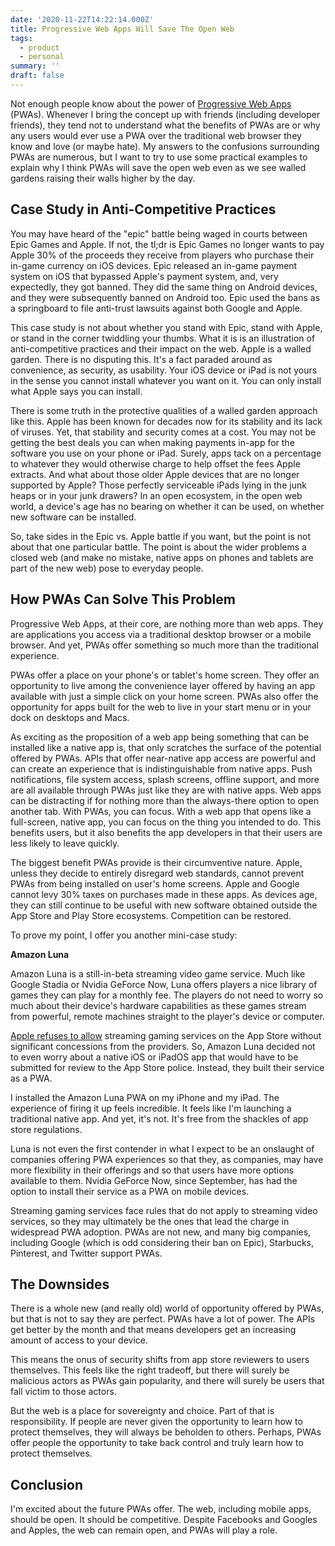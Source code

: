 ```yaml
---
date: '2020-11-22T14:22:14.000Z'
title: Progressive Web Apps Will Save The Open Web
tags:
  - product
  - personal
summary: ''
draft: false
---
```

Not enough people know about the power of [Progressive Web Apps](<https://web.dev/tags/progressive-web-apps/>) (PWAs). Whenever I bring the concept up with friends (including developer friends), they tend not to understand what the benefits of PWAs are or why any users would ever use a PWA over the traditional web browser they know and love (or maybe hate). My answers to the confusions surrounding PWAs are numerous, but I want to try to use some practical examples to explain why I think PWAs will save the open web even as we see walled gardens raising their walls higher by the day.

## Case Study in Anti-Competitive Practices

You may have heard of the "epic" battle being waged in courts between Epic Games and Apple. If not, the tl;dr is Epic Games no longer wants to pay Apple 30% of the proceeds they receive from players who purchase their in-game currency on iOS devices. Epic released an in-game payment system on iOS that bypassed Apple's payment system, and, very expectedly, they got banned. They did the same thing on Android devices, and they were subsequently banned on Android too. Epic used the bans as a springboard to file anti-trust lawsuits against both Google and Apple.

This case study is not about whether you stand with Epic, stand with Apple, or stand in the corner twiddling your thumbs. What it is is an illustration of anti-competitive practices and their impact on the web. Apple is a walled garden. There is no disputing this. It's a fact paraded around as convenience, as security, as usability. Your iOS device or iPad is not yours in the sense you cannot install whatever you want on it. You can only install what Apple says you can install.

There is some truth in the protective qualities of a walled garden approach like this. Apple has been known for decades now for its stability and its lack of viruses. Yet, that stability and security comes at a cost. You may not be getting the best deals you can when making payments in-app for the software you use on your phone or iPad. Surely, apps tack on a percentage to whatever they would otherwise charge to help offset the fees Apple extracts. And what about those older Apple devices that are no longer supported by Apple? Those perfectly serviceable iPads lying in the junk heaps or in your junk drawers? In an open ecosystem, in the open web world, a device's age has no bearing on whether it can be used, on whether new software can be installed.

So, take sides in the Epic vs. Apple battle if you want, but the point is not about that one particular battle. The point is about the wider problems a closed web (and make no mistake, native apps on phones and tablets are part of the new web) pose to everyday people.

## How PWAs Can Solve This Problem

Progressive Web Apps, at their core, are nothing more than web apps. They are applications you access via a traditional desktop browser or a mobile browser. And yet, PWAs offer something so much more than the traditional experience.

PWAs offer a place on your phone's or tablet's home screen. They offer an opportunity to live among the convenience layer offered by having an app available with just a simple click on your home screen. PWAs also offer the opportunity for apps built for the web to live in your start menu or in your dock on desktops and Macs.

As exciting as the proposition of a web app being something that can be installed like a native app is, that only scratches the surface of the potential offered by PWAs. APIs that offer near-native app access are powerful and can create an experience that is indistinguishable from native apps. Push notifications, file system access, splash screens, offline support, and more are all available through PWAs just like they are with native apps. Web apps can be distracting if for nothing more than the always-there option to open another tab. With PWAs, you can focus. With a web app that opens like a full-screen, native app, you can focus on the thing you intended to do. This benefits users, but it also benefits the app developers in that their users are less likely to leave quickly.

The biggest benefit PWAs provide is their circumventive nature. Apple, unless they decide to entirely disregard web standards, cannot prevent PWAs from being installed on user's home screens. Apple and Google cannot levy 30% taxes on purchases made in these apps. As devices age, they can still continue to be useful with new software obtained outside the App Store and Play Store ecosystems. Competition can be restored.

To prove my point, I offer you another mini-case study:

**Amazon Luna**

Amazon Luna is a still-in-beta streaming video game service. Much like Google Stadia or Nvidia GeForce Now, Luna offers players a nice library of games they can play for a monthly fee. The players do not need to worry so much about their device's hardware capabilities as these games stream from powerful, remote machines straight to the player's device or computer.

[Apple refuses to allow](<https://www.theverge.com/2020/9/18/20912689/apple-cloud-gaming-streaming-xcloud-stadia-app-store-guidelines-rules>) streaming gaming services on the App Store without significant concessions from the providers. So, Amazon Luna decided not to even worry about a native iOS or iPadOS app that would have to be submitted for review to the App Store police. Instead, they built their service as a PWA.

I installed the Amazon Luna PWA on my iPhone and my iPad. The experience of firing it up feels incredible. It feels like I'm launching a traditional native app. And yet, it's not. It's free from the shackles of app store regulations.

Luna is not even the first contender in what I expect to be an onslaught of companies offering PWA experiences so that they, as companies, may have more flexibility in their offerings and so that users have more options available to them. Nvidia GeForce Now, since September, has had the option to install their service as a PWA on mobile devices.

Streaming gaming services face rules that do not apply to streaming video services, so they may ultimately be the ones that lead the charge in widespread PWA adoption. PWAs are not new, and many big companies, including Google (which is odd considering their ban on Epic), Starbucks, Pinterest, and Twitter support PWAs.

## The Downsides

There is a whole new (and really old) world of opportunity offered by PWAs, but that is not to say they are perfect. PWAs have a lot of power. The APIs get better by the month and that means developers get an increasing amount of access to your device.

This means the onus of security shifts from app store reviewers to users themselves. This feels like the right tradeoff, but there will surely be malicious actors as PWAs gain popularity, and there will surely be users that fall victim to those actors.

But the web is a place for sovereignty and choice. Part of that is responsibility. If people are never given the opportunity to learn how to protect themselves, they will always be beholden to others. Perhaps, PWAs offer people the opportunity to take back control and truly learn how to protect themselves.

## Conclusion

I'm excited about the future PWAs offer. The web, including mobile apps, should be open. It should be competitive. Despite Facebooks and Googles and Apples, the web can remain open, and PWAs will play a role.


  
